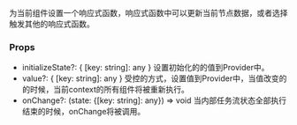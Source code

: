 
<Meta title='hooks / RdxState' />

为当前组件设置一个响应式函数，响应式函数中可以更新当前节点数据，或者选择触发其他的响应式函数。


###  Props

  - initializeState?: { [key: string]: any }
    设置初始化的的值到Provider中。
  - value?: { [key: string]: any }
    受控的方式，设置值到Provider中，当值改变的的时候，当前context的所有组件将被重新执行。
  - onChange?: (state: {[key: string]: any}) => void
    当内部任务流状态全部执行结束的时候，onChange将被调用。
